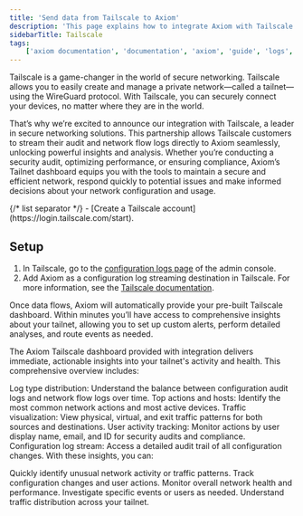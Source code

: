 ```yaml
---
title: 'Send data from Tailscale to Axiom'
description: 'This page explains how to integrate Axiom with Tailscale.'
sidebarTitle: Tailscale
tags:
    ['axiom documentation', 'documentation', 'axiom', 'guide', 'logs', 'tailscale']
---
```



Tailscale is a game-changer in the world of secure networking. Tailscale allows you to easily create and manage a private network—called a tailnet—using the WireGuard protocol. With Tailscale, you can securely connect your devices, no matter where they are in the world.

That’s why we’re excited to announce our integration with Tailscale, a leader in secure networking solutions. This partnership allows Tailscale customers to stream their audit and network flow logs directly to Axiom seamlessly, unlocking powerful insights and analysis. Whether you’re conducting a security audit, optimizing performance, or ensuring compliance, Axiom’s Tailnet dashboard equips you with the tools to maintain a secure and efficient network, respond quickly to potential issues and make informed decisions about your network configuration and usage.

<Prerequisites />
{/* list separator */}
- [Create a Tailscale account](https://login.tailscale.com/start).

## Setup

1. In Tailscale, go to the [configuration logs page](https://login.tailscale.com/admin/logs) of the admin console.
2. Add Axiom as a configuration log streaming destination in Tailscale. For more information, see the [Tailscale documentation](https://tailscale.com/kb/1255/log-streaming?q=stream#add-a-configuration-log-streaming-destination).

Once data flows, Axiom will automatically provide your pre-built Tailscale dashboard.
Within minutes you’ll have access to comprehensive insights about your tailnet, allowing you to set up custom alerts, perform detailed analyses, and route events as needed.

The Axiom Tailscale dashboard provided with integration delivers immediate, actionable insights into your tailnet's activity and health. This comprehensive overview includes:

Log type distribution: Understand the balance between configuration audit logs and network flow logs over time.
Top actions and hosts: Identify the most common network actions and most active devices.
Traffic visualization: View physical, virtual, and exit traffic patterns for both sources and destinations.
User activity tracking: Monitor actions by user display name, email, and ID for security audits and compliance.
Configuration log stream: Access a detailed audit trail of all configuration changes.
With these insights, you can:

Quickly identify unusual network activity or traffic patterns.
Track configuration changes and user actions.
Monitor overall network health and performance.
Investigate specific events or users as needed.
Understand traffic distribution across your tailnet.